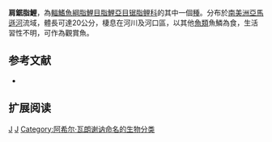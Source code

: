 {{Speciesbox 
| genus = Serrasalmus
| species = humeralis
| status = NE
| status_system = IUCN3.1
| authority =  [[Achille_Valenciennes|Valenciennes]], 1850
| synonyms = *''Salmo tizoura''<br /><small>Kner, 1860</small>
*''Serrasalmo iridopsis''<br /><small>Cope, 1872</small>
*''Serrasalmus iridopsis''<br /><small>Cope, 1872</small>
}}
'''肩鋸脂鯉'''，為[[輻鰭魚綱|輻鰭魚綱]][[脂鯉目|脂鯉目]][[脂鯉亞目|脂鯉亞目]][[锯脂鲤科|锯脂鲤科]]的其中一個[[種|種]]。分布於[[南美洲|南美洲]][[亞馬遜河|亞馬遜河]]流域，體長可達20公分，棲息在河川及河口區，以其他[[魚類|魚類]]魚鱗為食，生活習性不明，可作為觀賞魚。

==参考文献==
{{refbegin}}
*{{FishBase_species|genus=Serrasalmus|species=humeralis |year=2014|month=1}}
{{refend}}

== 扩展阅读 ==
{{refbegin}}
{{wikispecies-inline|Serrasalmus humeralis |肩鋸脂鯉}}
{{refend}}

{{Taxonbar|from=Q5578470}}

[[Category:觀賞魚|J]]
[[Category:鋸脂鯉屬|J]]
[[Category:阿希尔·瓦朗谢讷命名的生物分类|Category:阿希尔·瓦朗谢讷命名的生物分类]]


{{魚類小作品}}